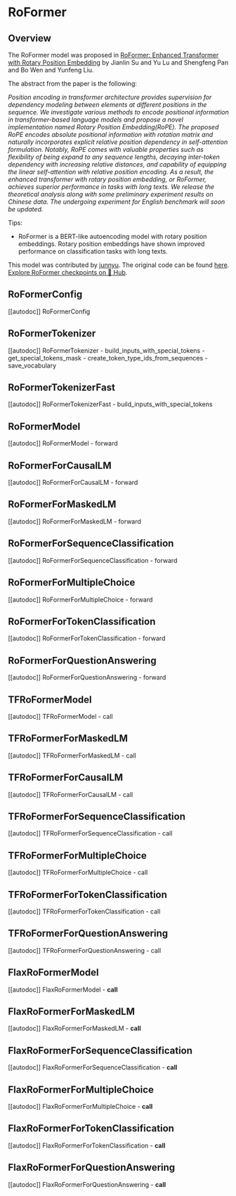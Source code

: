 <!--Copyright 2023 The HuggingFace Team. All rights reserved.

Licensed under the Apache License, Version 2.0 (the "License"); you may not use this file except in compliance with
the License. You may obtain a copy of the License at

http://www.apache.org/licenses/LICENSE-2.0

Unless required by applicable law or agreed to in writing, software distributed under the License is distributed on
an "AS IS" BASIS, WITHOUT WARRANTIES OR CONDITIONS OF ANY KIND, either express or implied. See the License for the
specific language governing permissions and limitations under the License.
-->

# RoFormer

## Overview

The RoFormer model was proposed in [RoFormer: Enhanced Transformer with Rotary Position Embedding](https://arxiv.org/pdf/2104.09864v1.pdf) by Jianlin Su and Yu Lu and Shengfeng Pan and Bo Wen and Yunfeng Liu.

The abstract from the paper is the following:

*Position encoding in transformer architecture provides supervision for dependency modeling between elements at
different positions in the sequence. We investigate various methods to encode positional information in
transformer-based language models and propose a novel implementation named Rotary Position Embedding(RoPE). The
proposed RoPE encodes absolute positional information with rotation matrix and naturally incorporates explicit relative
position dependency in self-attention formulation. Notably, RoPE comes with valuable properties such as flexibility of
being expand to any sequence lengths, decaying inter-token dependency with increasing relative distances, and
capability of equipping the linear self-attention with relative position encoding. As a result, the enhanced
transformer with rotary position embedding, or RoFormer, achieves superior performance in tasks with long texts. We
release the theoretical analysis along with some preliminary experiment results on Chinese data. The undergoing
experiment for English benchmark will soon be updated.*

Tips:

- RoFormer is a BERT-like autoencoding model with rotary position embeddings. Rotary position embeddings have shown
  improved performance on classification tasks with long texts.


This model was contributed by [junnyu](https://huggingface.co/junnyu). The original code can be found [here](https://github.com/ZhuiyiTechnology/roformer).
[Explore RoFormer checkpoints on 🤗 Hub](https://huggingface.co/models?sort=downloads&search=RoFormer).

## RoFormerConfig

[[autodoc]] RoFormerConfig

## RoFormerTokenizer

[[autodoc]] RoFormerTokenizer
    - build_inputs_with_special_tokens
    - get_special_tokens_mask
    - create_token_type_ids_from_sequences
    - save_vocabulary

## RoFormerTokenizerFast

[[autodoc]] RoFormerTokenizerFast
    - build_inputs_with_special_tokens

## RoFormerModel

[[autodoc]] RoFormerModel
    - forward

## RoFormerForCausalLM

[[autodoc]] RoFormerForCausalLM
    - forward

## RoFormerForMaskedLM

[[autodoc]] RoFormerForMaskedLM
    - forward

## RoFormerForSequenceClassification

[[autodoc]] RoFormerForSequenceClassification
    - forward

## RoFormerForMultipleChoice

[[autodoc]] RoFormerForMultipleChoice
    - forward

## RoFormerForTokenClassification

[[autodoc]] RoFormerForTokenClassification
    - forward

## RoFormerForQuestionAnswering

[[autodoc]] RoFormerForQuestionAnswering
    - forward

## TFRoFormerModel

[[autodoc]] TFRoFormerModel
    - call

## TFRoFormerForMaskedLM

[[autodoc]] TFRoFormerForMaskedLM
    - call

## TFRoFormerForCausalLM

[[autodoc]] TFRoFormerForCausalLM
    - call

## TFRoFormerForSequenceClassification

[[autodoc]] TFRoFormerForSequenceClassification
    - call

## TFRoFormerForMultipleChoice

[[autodoc]] TFRoFormerForMultipleChoice
    - call

## TFRoFormerForTokenClassification

[[autodoc]] TFRoFormerForTokenClassification
    - call

## TFRoFormerForQuestionAnswering

[[autodoc]] TFRoFormerForQuestionAnswering
    - call

## FlaxRoFormerModel

[[autodoc]] FlaxRoFormerModel
    - __call__

## FlaxRoFormerForMaskedLM

[[autodoc]] FlaxRoFormerForMaskedLM
    - __call__

## FlaxRoFormerForSequenceClassification

[[autodoc]] FlaxRoFormerForSequenceClassification
    - __call__

## FlaxRoFormerForMultipleChoice

[[autodoc]] FlaxRoFormerForMultipleChoice
    - __call__

## FlaxRoFormerForTokenClassification

[[autodoc]] FlaxRoFormerForTokenClassification
    - __call__

## FlaxRoFormerForQuestionAnswering

[[autodoc]] FlaxRoFormerForQuestionAnswering
    - __call__
